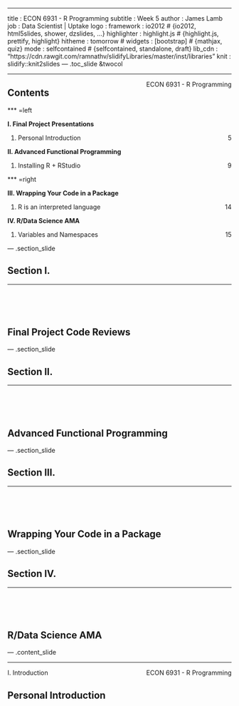 ---
title       : ECON 6931 - R Programming
subtitle    : Week 5
author      : James Lamb
job         : Data Scientist | Uptake
logo        : 
framework   : io2012  # {io2012, html5slides, shower, dzslides, ...}
highlighter : highlight.js  # {highlight.js, prettify, highlight}
hitheme     : tomorrow      # 
widgets     : [bootstrap]            # {mathjax, quiz}
mode        : selfcontained # {selfcontained, standalone, draft}
lib_cdn     : "https://cdn.rawgit.com/ramnathv/slidifyLibraries/master/inst/libraries"
knit        : slidify::knit2slides
--- .toc_slide &twocol

<script src="assets/js/footer_bubbles.js"></script>

<footer>
  <hr></hr>
  <span style="float:right">ECON 6931 - R Programming</span>
</footer>

<h2>Contents</h2>

*** =left

<b class="toc_header"> I. Final Project Presentations </b>
<ol class="toc" type="none">
    <li> Personal Introduction <span style="float:right"> 5 </span></li>
</ol>

<b class="toc_header"> II. Advanced Functional Programming </b>
<ol class = "toc" type="none">
    <li> Installing R + RStudio             <span style="float:right"> 9  </span></li>
</ol>

*** =right

<b class="toc_header"> III. Wrapping Your Code in a Package </b>
<ol class = "toc" type="none">
    <li> R is an interpreted language      <span style="float:right"> 14 </span></li>
</ol>

<b class="toc_header"> IV. R/Data Science AMA </b>
<ol class = "toc" type="none">
    <li> Variables and Namespaces    <span style="float:right"> 15    </span></li>
</ol>

--- .section_slide

<h2>Section I.</h2>
<hr></hr>
</br></br></br>
<h2>Final Project Code Reviews</h2>

--- .section_slide

<h2>Section II.</h2>
<hr></hr>
</br></br></br>
<h2>Advanced Functional Programming</h2>

--- .section_slide

<h2>Section III.</h2>
<hr></hr>
</br></br></br>
<h2>Wrapping Your Code in a Package</h2>

--- .section_slide

<h2>Section IV.</h2>
<hr></hr>
</br></br></br>
<h2>R/Data Science AMA</h2>

--- .content_slide

<footer>
  <hr>
    <script>FooterBubbles(1,7)</script>I. Introduction<span style="float:right">ECON 6931 - R Programming</span>
</footer>

<h2>Personal Introduction</h2>

